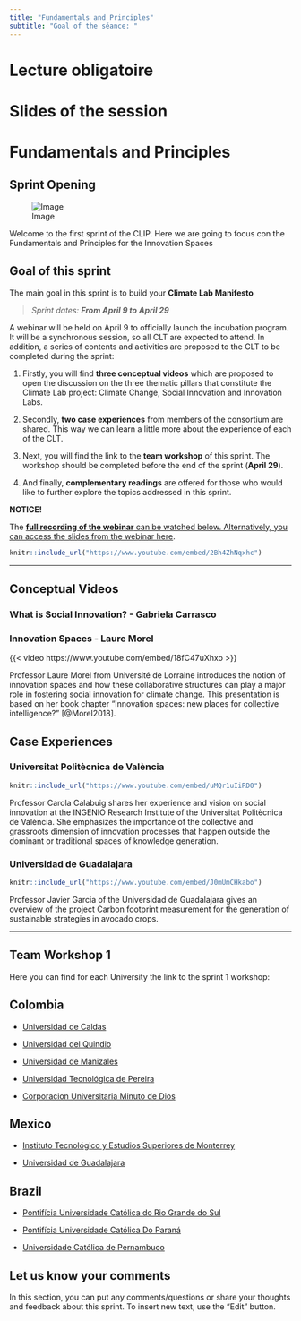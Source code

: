 ```yaml
---
title: "Fundamentals and Principles"
subtitle: "Goal of the séance: "
---
```


# Lecture obligatoire


# Slides of the session


# Fundamentals and Principles {#intro}

## Sprint Opening

![Image]()

Welcome to the first sprint of the CLIP. Here we are going to focus con the Fundamentals and Principles for the Innovation Spaces



::: {.callout-note}
## Goal of this sprint

The main goal in this sprint is to build your **Climate Lab Manifesto**

> *Sprint dates: **From April 9 to April 29***

:::


A webinar will be held on April 9 to officially launch the incubation program. It will be a synchronous session, so all CLT are expected to attend. In addition, a series of contents and activities are proposed to the CLT to be completed during the sprint:

1.  Firstly, you will find **three conceptual videos** which are proposed to open the discussion on the three thematic pillars that constitute the Climate Lab project: Climate Change, Social Innovation and Innovation Labs.

2.  Secondly, **two case experiences** from members of the consortium are shared. This way we can learn a little more about the experience of each of the CLT.

3.  Next, you will find the link to the **team workshop** of this sprint. The workshop should be completed before the end of the sprint (**April 29**).

4.  And finally, **complementary readings** are offered for those who would like to further explore the topics addressed in this sprint.

::: {.infobox .tip data-latex="{.assignment}"}
**NOTICE!**

The [**full recording of the webinar** can be watched below. Alternatively, you can access the slides from the webinar here](https://drive.google.com/file/d/1d9LqoS8m5x47GpLhOdGzTJdwOGSDnFwj/view?usp=sharing).
:::

```r
knitr::include_url("https://www.youtube.com/embed/2Bh4ZhNqxhc")
```

------------------------------------------------------------------------

## Conceptual Videos


### What is Social Innovation? - Gabriela Carrasco


### Innovation Spaces - Laure Morel

{{< video https://www.youtube.com/embed/18fC47uXhxo >}}


Professor Laure Morel from Université de Lorraine introduces the notion of innovation spaces and how these collaborative structures can play a major role in fostering social innovation for climate change. This presentation is based on her book chapter "Innovation spaces: new places for collective intelligence?" [@Morel2018].



## Case Experiences

### Universitat Politècnica de València

```r
knitr::include_url("https://www.youtube.com/embed/uMQr1uIiRD0")
```

Professor Carola Calabuig shares her experience and vision on social innovation at the INGENIO Research Institute of the Universitat Politècnica de València. She emphasizes the importance of the collective and grassroots dimension of innovation processes that happen outside the dominant or traditional spaces of knowledge generation.

### Universidad de Guadalajara

```r
knitr::include_url("https://www.youtube.com/embed/J0mUmCHkabo")
```

Professor Javier Garcia of the Universidad de Guadalajara gives an overview of the project Carbon footprint measurement for the generation of sustainable strategies in avocado crops.

------------------------------------------------------------------------

## Team Workshop 1

Here you can find for each University the link to the sprint 1 workshop:

## Colombia {.unnumbered}

-   [Universidad de Caldas](https://app.mural.co/t/climatelabs8815/m/climatelabs8815/1616675648741/c2ce6b3dfa94dc38dbd1d84b626eb431b384b0ce)

-   [Universidad del Quindio](https://app.mural.co/t/climatelabs8815/m/climatelabs8815/1616675741457/f922ea23c9660f9a14ac1c91ff7e89b7d0b3d080)

-   [Universidad de Manizales](https://app.mural.co/t/climatelabs8815/m/climatelabs8815/1616675702123/dc11760127e13af1e59a5575681bda5cfe633597)

-   [Universidad Tecnológica de Pereira](https://app.mural.co/t/climatelabs8815/m/climatelabs8815/1616675755540/5bc719c6f778fd04d56cea49018abe9625f58f33)

-   [Corporacion Universitaria Minuto de Dios](https://app.mural.co/t/climatelabs8815/m/climatelabs8815/1616675729753/e52a7d6a35ef34d45facc76dd1954c84b6bb1899)

## Mexico {.unnumbered}

-   [Instituto Tecnológico y Estudios Superiores de Monterrey](https://app.mural.co/t/climatelabs8815/m/climatelabs8815/1616675559523/b7b4daa571c961a087610e1ee45d23656f4478e1)

-   [Universidad de Guadalajara](https://app.mural.co/t/climatelabs8815/m/climatelabs8815/1616675685168/778690af833bddde7f5defb515d485d9661f73ad)

## Brazil {.unnumbered}

-   [Pontifícia Universidade Católica do Rio Grande do Sul](https://app.mural.co/t/climatelabs8815/m/climatelabs8815/1616675651832/fd916ddfef68c5a40ea5bb79c4f0180341392bb8)

-   [Pontifícia Universidade Católica Do Paraná](https://app.mural.co/t/climatelabs8815/m/climatelabs8815/1616675588772/acac787fc9e21dc3995a307aff1cc2572f1422de)

-   [Universidade Católica de Pernambuco](https://app.mural.co/t/climatelabs8815/m/climatelabs8815/1616675715846/7d87fc7bf493a5877d434f08c408d16de43a94f7)

## Let us know your comments

In this section, you can put any comments/questions or share your thoughts and feedback about this sprint. To insert new text, use the "Edit" button.

